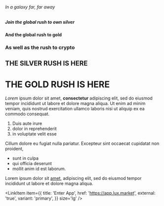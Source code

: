 
###### In a galaxy far, far away
##### Join the global rush to own silver
#### And the global rush to gold
### As well as the rush to crypto
## THE SILVER RUSH IS HERE
# THE GOLD RUSH IS HERE


*Lorem* ipsum dolor sit amet, **consectetur** adipiscing elit, sed do eiusmod tempor 
incididunt ut labore et dolore magna aliqua. Ut enim ad minim veniam, quis 
nostrud exercitation ullamco 
laboris nisi ut aliquip ex ea commodo consequat. 

1) Duis aute irure 
2) dolor in reprehenderit 
3) in voluptate velit esse 

Cillum dolore eu fugiat nulla pariatur. Excepteur sint occaecat cupidatat non proident,

- sunt in culpa 
- qui officia deserunt 
- mollit anim id est laborum.

Lorem ipsum dolor sit [amet]('/'), adipiscing elit, sed do eiusmod tempor incididunt ut labore et dolore magna aliqua.

<LinkItem 
  item={{
    title: 'Enter App',
    href: 'https://app.lux.market',
    external: 'true',
    variant: 'primary',
  }}
  size='lg'
/>
